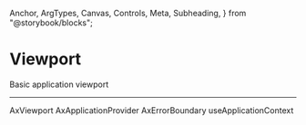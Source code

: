   Anchor,
  ArgTypes,
  Canvas,
  Controls,
  Meta,
  Subheading,
} from "@storybook/blocks";

<Meta of={ViewportStories} />

# Viewport

Basic application viewport

---

<Anchor storyId="viewport">
  <Subheading>AxViewport</Subheading>
</Anchor>

<Canvas of={ViewportStories.Example} />

<Anchor storyId="context">
  <Subheading>AxApplicationProvider</Subheading>
</Anchor>

<ArgTypes sort="requiredFirst" of={AxApplicationProvider} />

<Anchor storyId="context">
  <Subheading>AxErrorBoundary</Subheading>
</Anchor>
<Canvas of={ErrorBoundaryStories.ErrorBoundary} />
<Controls of={ErrorBoundaryStories.ErrorBoundary} />

<Anchor storyId="hook">
  <Subheading>useApplicationContext</Subheading>
</Anchor>

```ts
import { useApplicationContext } from "@axux/core";

const Component = () => {
  const {
    /**
     * close all open overlays
     * @aparam includeNotifications boolean
     */
    closeOverlays,
    /**
     * toggle theme
     * @aparam "dark" "light"
     */
    toggleTheme,
    /**
     * change locale
     */
    changeLocale,
    /**
     * change default calendar
     * @param "gregorian" "hijri"
     */
    changeCalendar,
    currentTheme,
    currentLocale,
    currentCalendar,
  } = useApplicationContext();

  .
  .
  .
};
```
